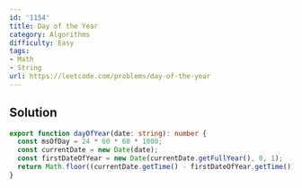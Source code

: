 ```yaml
---
id: '1154'
title: Day of the Year
category: Algorithms
difficulty: Easy
tags:
- Math
- String
url: https://leetcode.com/problems/day-of-the-year
---
```


## Solution

```typescript filename="solution.ts" copy
export function dayOfYear(date: string): number {
  const msOfDay = 24 * 60 * 60 * 1000;
  const currentDate = new Date(date);
  const firstDateOfYear = new Date(currentDate.getFullYear(), 0, 1);
  return Math.floor((currentDate.getTime() - firstDateOfYear.getTime()) / msOfDay) + 1;
}
```

